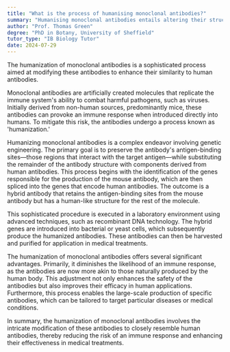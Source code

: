 ```yaml
---
title: "What is the process of humanising monoclonal antibodies?"
summary: "Humanising monoclonal antibodies entails altering their structure to enhance similarity to human antibodies, improving their compatibility and reducing immune responses in therapeutic applications."
author: "Prof. Thomas Green"
degree: "PhD in Botany, University of Sheffield"
tutor_type: "IB Biology Tutor"
date: 2024-07-29
---
```


The humanization of monoclonal antibodies is a sophisticated process aimed at modifying these antibodies to enhance their similarity to human antibodies.

Monoclonal antibodies are artificially created molecules that replicate the immune system's ability to combat harmful pathogens, such as viruses. Initially derived from non-human sources, predominantly mice, these antibodies can provoke an immune response when introduced directly into humans. To mitigate this risk, the antibodies undergo a process known as 'humanization.'

Humanizing monoclonal antibodies is a complex endeavor involving genetic engineering. The primary goal is to preserve the antibody's antigen-binding sites—those regions that interact with the target antigen—while substituting the remainder of the antibody structure with components derived from human antibodies. This process begins with the identification of the genes responsible for the production of the mouse antibody, which are then spliced into the genes that encode human antibodies. The outcome is a hybrid antibody that retains the antigen-binding sites from the mouse antibody but has a human-like structure for the rest of the molecule.

This sophisticated procedure is executed in a laboratory environment using advanced techniques, such as recombinant DNA technology. The hybrid genes are introduced into bacterial or yeast cells, which subsequently produce the humanized antibodies. These antibodies can then be harvested and purified for application in medical treatments.

The humanization of monoclonal antibodies offers several significant advantages. Primarily, it diminishes the likelihood of an immune response, as the antibodies are now more akin to those naturally produced by the human body. This adjustment not only enhances the safety of the antibodies but also improves their efficacy in human applications. Furthermore, this process enables the large-scale production of specific antibodies, which can be tailored to target particular diseases or medical conditions.

In summary, the humanization of monoclonal antibodies involves the intricate modification of these antibodies to closely resemble human antibodies, thereby reducing the risk of an immune response and enhancing their effectiveness in medical treatments.
    